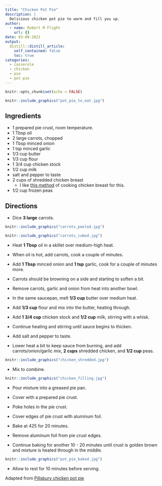 ```yaml
---
title: "Chicken Pot Pie"
description: |
  Delicious chicken pot pie to warm and fill you up.
author:
  - name: Robert M Flight
    url: {}
date: 03-08-2021
output:
  distill::distill_article:
    self_contained: false
    toc: true
categories:
  - casserole
  - chicken
  - pie
  - pot-pie
---
```


```r
knitr::opts_chunk$set(echo = FALSE)
```

```r
knitr::include_graphics("pot_pie_to_eat.jpg")
```

## Ingredients

* 1 prepared pie crust, room temperature.
* 1 Tbsp oil
* 2 large carrots, chopped
* 1 Tbsp minced onion
* 1 tsp minced garlic
* 1/3 cup butter
* 1/3 cup flour
* 1 3/4 cup chicken stock
* 1/2 cup milk
* salt and pepper to taste
* 2 cups of shredded chicken breast
  * I like [this method](https://www.pressurecookrecipes.com/instant-pot-chicken-breast/) of cooking chicken breast for this.
* 1/2 cup frozen peas

## Directions

* Dice **3 large** carrots.

```r
knitr::include_graphics("carrots_peeled.jpg")
```

```r
knitr::include_graphics("carrots_cubed.jpg")
```

* Heat **1 Tbsp** oil in a skillet over medium-high heat.
* When oil is hot, add carrots, cook a couple of minutes.
* Add **1 Tbsp** minced onion and **1 tsp** garlic, cook for a couple of minutes more.
* Carrots should be browning on a side and starting to soften a bit.
* Remove carrots, garlic and onion from heat into another bowl.

* In the same saucepan, melt **1/3 cup** butter over medium heat.
* Add **1/3 cup** flour and mix into the butter, heating through.
* Add **1 3/4 cup** chicken stock and **1/2 cup** milk, stirring with a whisk.
* Continue heating and stirring until sauce begins to thicken.
* Add salt and pepper to taste.

* Lower heat a bit to keep sauce from burning, and add carrots/onion/garlic mix, **2 cups** shredded chicken, and **1/2 cup** peas. 

```r
knitr::include_graphics("chicken_shredded.jpg")
```

* Mix to combine.

```r
knitr::include_graphics("chicken_filling.jpg")
```

* Pour mixture into a greased pie pan.
* Cover with a prepared pie crust.
* Poke holes in the pie crust.
* Cover edges of pie crust with aluminum foil.

* Bake at 425 for 20 minutes.
* Remove aluminum foil from pie crust edges.
* Continue baking for another 10 - 20 minutes until crust is golden brown and mixture is heated through in the middle.

```r
knitr::include_graphics("pot_pie_baked.jpg")
```

* Allow to rest for 10 minutes before serving.


Adapted from [Pillsbury chicken pot pie](https://www.pillsbury.com/recipes/classic-chicken-pot-pie/1401d418-ac0b-4b50-ad09-c6f1243fb992)
